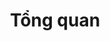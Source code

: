 ---
title: "Tổng quan"
description: "Theo dõi các công việc được giao cho bạn ở hiện tại lẫn lịch làm việc tương lai trong màn hình tổng quan."
---